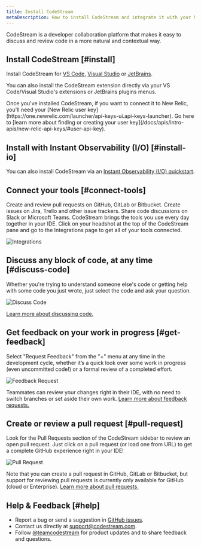 ```yaml
---
title: Install CodeStream
metaDescription: How to install CodeStream and integrate it with your New Relic account.
---
```


CodeStream is a developer collaboration platform that makes it easy to discuss and review code in a more natural and contextual way. 

## Install CodeStream [#install]

Install CodeStream for [VS Code](https://marketplace.visualstudio.com/items?itemName=CodeStream.codestream), [Visual Studio](https://marketplace.visualstudio.com/items?itemName=CodeStream.codestream-vs) or [JetBrains](https://plugins.jetbrains.com/plugin/12206-codestream).

You can also install the CodeStream extension directly via your VS Code/Visual Studio's extensions or JetBrains plugins menus.

<Callout variant="tip">
Once you've installed CodeStream, if you want to connect it to New Relic, you'll need your [New Relic user key](https://one.newrelic.com/launcher/api-keys-ui.api-keys-launcher). Go here to [learn more about finding or creating your user key](/docs/apis/intro-apis/new-relic-api-keys/#user-api-key).
</Callout>

## Install with Instant Observability (I/O) [#install-io]

You can also install CodeStream via an [Instant Observability (I/O) quickstart](https://developer.newrelic.com/instant-observability/).

## Connect your tools [#connect-tools]

Create and review pull requests on GitHub, GitLab or Bitbucket. Create issues on
Jira, Trello and other issue trackers. Share code discussions on Slack or
Microsoft Teams. CodeStream brings the tools you use every day together in your
IDE. Click on your headshot at the top of the CodeStream pane and go to the
Integrations page to get all of your tools connected.

![Integrations](/assets/images/QS-Integrations.png)

## Discuss any block of code, at any time [#discuss-code]

Whether you're trying to understand someone else's code or getting help with
some code you just wrote, just select the code and ask your question.

![Discuss Code](/assets/images/QS-DiscussCode1.png)

[Learn more about discussing code.](../workflow/discuss-code)

## Get feedback on your work in progress [#get-feedback]

Select "Request Feedback" from the "+" menu at any time in the development
cycle, whether it’s a quick look over some work in progress (even uncommitted
code!) or a formal review of a completed effort.

![Feedback Request](/assets/images/QS-FeedbackRequest.png)

Teammates can review your changes right in their IDE, with no need to switch
branches or set aside their own work. [Learn more about feedback
requests.](../workflow/feedback-requests)

## Create or review a pull request [#pull-request]

Look for the Pull Requests section of the CodeStream sidebar to review an open
pull request. Just click on a pull request (or load one from URL) to get a
complete GitHub experience right in your IDE!

![Pull Request](/assets/images/QS-PullRequest.png)

Note that you can create a pull request in GitHub, GitLab or Bitbucket, but
support for reviewing pull requests is currently only available for GitHub
(cloud or Enterprise). [Learn more about pull requests.](../workflow/pull-requests)

## Help & Feedback [#help]

* Report a bug or send a suggestion in [GitHub issues](https://github.com/TeamCodeStream/CodeStream/issues).
* Contact us directly at [support@codestream.com](mailto:support@codestream.com).
* Follow [@teamcodestream](http://twitter.com/teamcodestream) for product updates and to share feedback and questions.